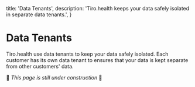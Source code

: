   title: 'Data Tenants',
  description:
    'Tiro.health keeps your data safely isolated in separate data tenants.',
}

# Data Tenants

Tiro.health use data tenants to keep your data safely isolated. Each customer has its own data tenant to ensures that your data is kept separate from other customers' data.

🚧 _This page is still under construction_ 🚧
